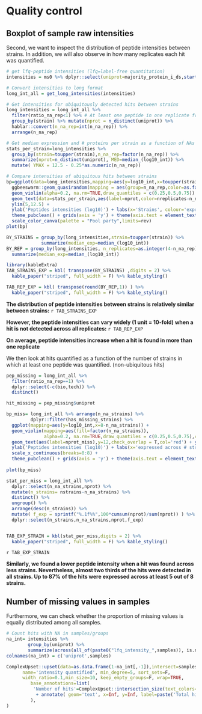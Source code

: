 # Quality control {#qc}

## Boxplot of sample raw intensities

Second, we want to inspect the distribution of peptide intensities between strains.
In addition, we will also observe in how many replicates each hit was quantified.

```r
# get lfq-peptide intensities (lfq=label-free quantitation) 
intensities = ms0 %>% dplyr::select(uniprot=majority_protein_i_ds,starts_with("lfq")) 

# Convert intensities to long format 
long_int_all = get_long_intensities(intensities)

# Get intensities for ubiquitously detected hits between strains
long_intensities = long_int_all %>% 
  filter(ratio_na_rep<1) %>% # At least one peptide in one replicate from a each strain
  group_by(strain) %>% mutate(nprot = n_distinct(uniprot)) %>% 
  hablar::convert(n_na_rep=int(n_na_rep)) %>% 
  arrange(n_na_rep)

# Get median expression and # proteins per strain as a function of NAs in replicates
stats_per_strain=long_intensities %>% 
  group_by(strain=toupper(strain),n_na_rep=factor(n_na_rep)) %>% 
  summarize(nprot=n_distinct(uniprot), MED=median_(log10_int)) %>% 
  mutate( YMAX = 12.5 - 0.25*as.numeric(n_na_rep))

# Compare intensities of ubiquitous hits between strains
bp=ggplot(data=long_intensities,mapping=aes(y=log10_int,x=toupper(strain))) +
  ggbeeswarm::geom_quasirandom(mapping = aes(group=n_na_rep,color=as.factor(nreplicates-n_na_rep)), na.rm=TRUE) +
  geom_violin(alpha=0.2, na.rm=TRUE,draw_quantiles = c(0.25,0.5,0.75)) + 
  geom_text(data=stats_per_strain,aes(label=nprot,color=nreplicates-n_na_rep,x=strain,y=YMAX),show.legend = F) +
  ylim(5,12.5) +
  ylab('Peptides intensities (log10)') + labs(x='Strains', colour='expressed in # replicates') +
  theme_pubclean() + grids(axis = 'y') + theme(axis.text = element_text(size=12)) +
  scale_color_canva(palette = "Pool party",limits=rev)
plot(bp)

BY_STRAINS = group_by(long_intensities,strain=toupper(strain)) %>% 
             summarize(median_exp=median_(log10_int))
BY_REP = group_by(long_intensities, n_replicates=as.integer(4-n_na_rep)) %>% 
  summarize(median_exp=median_(log10_int)) 

library(kableExtra)
TAB_STRAINS_EXP = kbl( transpose(BY_STRAINS) ,digits = 2) %>%
  kable_paper("striped", full_width = F) %>% kable_styling()

TAB_REP_EXP = kbl( transpose(round(BY_REP,1)) ) %>%
  kable_paper("striped", full_width = F) %>% kable_styling()  

```

**The distribution of peptide intensities between strains is relatively similar between strains:**
`r TAB_STRAINS_EXP`

**However, the peptide intensities can vary widely (1 unit = 10-fold) when a hit is not detected across all replicates:**
`r TAB_REP_EXP`

**On average, peptide intensities increase when a hit is found in more than one replicate**

We then look at hits quantified as a function of the number of strains in which 
at least one peptide was quantified. (non-ubiquitous hits)

```r
pep_missing = long_int_all %>%
  filter(ratio_na_rep==1) %>% 
  dplyr::select(-c(bio,tech)) %>% 
  distinct()

hit_missing = pep_missing$uniprot

bp_miss= long_int_all %>% arrange(n_na_strains) %>% 
         dplyr::filter(has_missing_strains) %>%
  ggplot(mapping=aes(y=log10_int,x=8-n_na_strains)) +
  geom_violin(mapping=aes(fill=factor(n_na_strains)),
              alpha=0.2, na.rm=TRUE,draw_quantiles = c(0.25,0.5,0.75),color='black',show.legend = F) +
  geom_text(aes(label=nprot_miss),y=12,check_overlap = T,col='red') + ylim(5,12) +
  ylab('Peptides intensities (log10)') + labs(x='expressed across # strains') +
  scale_x_continuous(breaks=0:8) +
  theme_pubclean() + grids(axis = 'y') + theme(axis.text = element_text(size=12))
  
plot(bp_miss)

stat_per_miss = long_int_all %>% 
  dplyr::select(n_na_strains,nprot) %>%
  mutate(n_strains= nstrains-n_na_strains) %>%
  distinct() %>% 
  ungroup() %>%
  arrange(desc(n_strains)) %>%
  mutate( f_exp = sprintf("%.1f%%",100*cumsum(nprot)/sum(nprot)) ) %>%
  dplyr::select(n_strains,n_na_strains,nprot,f_exp)


TAB_EXP_STRAIN = kbl(stat_per_miss,digits = 2) %>%
  kable_paper("striped", full_width = F) %>% kable_styling()

```

`r TAB_EXP_STRAIN`

**Similarly, we found a lower peptide intensity when a hit was found 
across less strains. Nevertheless, almost two thirds of the hits were detected in all strains.
Up to 87% of the hits were expressed across at least 5 out of 8 strains.**


## Number of missing values in samples

Furthermore, we can check whether the proportion of missing values is equally 
distributed among all samples.

```r
# Count hits with NA in samples/groups
na_int= intensities %>% 
        group_by(uniprot) %>%
        summarize(across(all_of(paste0("lfq_intensity_",samples)), is.na ) )
colnames(na_int) = c('uniprot',samples)

ComplexUpset::upset(data=as.data.frame(1-na_int[,-1]),intersect=samples,
      name='intensity quantified', min_degree=5, sort_sets=F, 
      width_ratio=0.1,min_size=10, keep_empty_groups=F, wrap=TRUE,
         base_annotations=list(
          'Number of hits'=ComplexUpset::intersection_size(text_colors=c(on_background='red', on_bar='yellow'),text=list(angle=0,hjust=0.45,size=2.8))
           + annotate( geom='text', x=Inf, y=Inf, label=paste('Total hits:', nrow(na_int)), vjust=1, hjust=1 )
         ),
)


```
